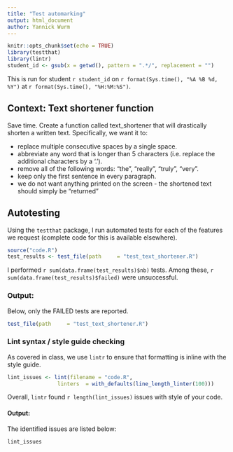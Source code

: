 ```yaml
---
title: "Test automarking"
output: html_document
author: Yannick Wurm
---
```


```r
knitr::opts_chunk$set(echo = TRUE)
library(testthat)
library(lintr)
student_id <- gsub(x = getwd(), pattern = ".*/", replacement = "")
```


This is run for student `r student_id` on `r format(Sys.time(), "%A %B %d, %Y")` at `r format(Sys.time(), "%H:%M:%S")`.

## Context: Text shortener function

Save time. Create a function called text_shortener that will drastically shorten a written text. Specifically, we want it to:

  * replace multiple consecutive spaces by a single space.
  * abbreviate any word that is longer than 5 characters (i.e. replace the additional characters by a '.').
  * remove all of the following words: "the", "really", "truly", "very".
  * keep only the first sentence in every paragraph.
  * we do not want anything printed on the screen - the shortened text should simply be "returned"


## Autotesting

Using the `testthat` package, I run automated tests for each of the features we request (complete code for this is available elsewhere). 

```r

source("code.R")
test_results <- test_file(path     = "test_text_shortener.R")
```
I performed `r sum(data.frame(test_results)$nb)` tests. Among these, `r sum(data.frame(test_results)$failed)` were unsuccessful.

### Output: 
Below, only the FAILED tests are reported. 

```r
test_file(path     = "test_text_shortener.R")
```

### Lint syntax / style guide checking

As covered in class, we use `lintr` to ensure that formatting is inline with the style guide. 

```r

lint_issues <- lint(filename = "code.R",
	            linters  = with_defaults(line_length_linter(100)))
```

Overall, `lintr` found `r length(lint_issues)` issues with style of your code.

#### Output:

The identified issues are listed below:

```r
lint_issues
```